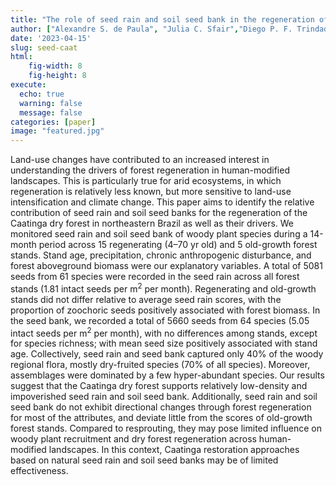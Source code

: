 ```yaml
---
title: "The role of seed rain and soil seed bank in the regeneration of a Caatinga dry forest following slash-and-burn agriculture"
author: ["Alexandre S. de Paula", "Julia C. Sfair","Diego P. F. Trindade", "Kátia F. Rito", "Marcelo Tabarelli", "Maria F. Barros"]
date: '2023-04-15'
slug: seed-caat
html:
    fig-width: 8
    fig-height: 8
execute:
  echo: true
  warning: false
  message: false
categories: [paper]
image: "featured.jpg"
---
```


::: column-body-outset
Land-use changes have contributed to an increased interest in understanding the drivers of forest regeneration in human-modified landscapes. This is particularly true for arid ecosystems, in which regeneration is relatively less known, but more sensitive to land-use intensification and climate change. This paper aims to identify the relative contribution of seed rain and soil seed banks for the regeneration of the Caatinga dry forest in northeastern Brazil as well as their drivers. We monitored seed rain and soil seed bank of woody plant species during a 14-month period across 15 regenerating (4--70 yr old) and 5 old-growth forest stands. Stand age, precipitation, chronic anthropogenic disturbance, and forest aboveground biomass were our explanatory variables. A total of 5081 seeds from 61 species were recorded in the seed rain across all forest stands (1.81 intact seeds per m^2^ per month). Regenerating and old-growth stands did not differ relative to average seed rain scores, with the proportion of zoochoric seeds positively associated with forest biomass. In the seed bank, we recorded a total of 5660 seeds from 64 species (5.05 intact seeds per m^2^ per month), with no differences among stands, except for species richness; with mean seed size positively associated with stand age. Collectively, seed rain and seed bank captured only 40% of the woody regional flora, mostly dry-fruited species (70% of all species). Moreover, assemblages were dominated by a few hyper-abundant species. Our results suggest that the Caatinga dry forest supports relatively low-density and impoverished seed rain and soil seed bank. Additionally, seed rain and soil seed bank do not exhibit directional changes through forest regeneration for most of the attributes, and deviate little from the scores of old-growth forest stands. Compared to resprouting, they may pose limited influence on woody plant recruitment and dry forest regeneration across human-modified landscapes. In this context, Caatinga restoration approaches based on natural seed rain and soil seed banks may be of limited effectiveness.
:::
